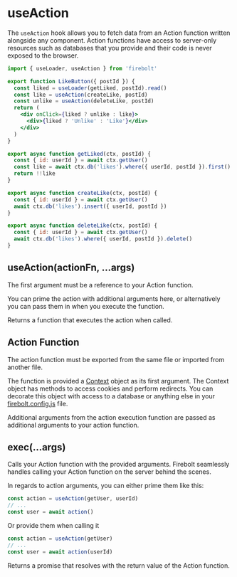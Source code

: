 <Metadata
  title='Reference: useAction'
  description='API Reference for the useAction hook in Firebolt.'
/>

# useAction

The `useAction` hook allows you to fetch data from an Action function written alongside any component. Action functions have access to server-only resources such as databases that you provide and their code is never exposed to the browser.

```jsx title='components/LikeButton.js' lineNumbers
import { useLoader, useAction } from 'firebolt'

export function LikeButton({ postId }) {
  const liked = useLoader(getLiked, postId).read()
  const like = useAction(createLike, postId)
  const unlike = useAction(deleteLike, postId)
  return (
    <div onClick={liked ? unlike : like}>
      <div>{liked ? 'Unlike' : 'Like'}</div>
    </div>
  )
}

export async function getLiked(ctx, postId) {
  const { id: userId } = await ctx.getUser()
  const like = await ctx.db('likes').where({ userId, postId }).first()
  return !!like
}

export async function createLike(ctx, postId) {
  const { id: userId } = await ctx.getUser()
  await ctx.db('likes').insert({ userId, postId })
}

export async function deleteLike(ctx, postId) {
  const { id: userId } = await ctx.getUser()
  await ctx.db('likes').where({ userId, postId }).delete()
}
```

## useAction(actionFn, ...args)

The first argument must be a reference to your Action function.

You can prime the action with additional arguments here, or alternatively you can pass them in when you execute the function.

Returns a function that executes the action when called.

## Action Function

The action function must be exported from the same file or imported from another file.

The function is provided a [Context](/docs/ref/context) object as its first argument. The Context object has methods to access cookies and perform redirects.
You can decorate this object with access to a database or anything else in your [firebolt.config.js](/docs/ref/config) file.

Additional arguments from the action execution function are passed as additional arguments to your action function.

## exec(...args)

Calls your Action function with the provided arguments. Firebolt seamlessly handles calling your Action function on the server behind the scenes.

In regards to action arguments, you can either prime them like this:

```jsx
const action = useAction(getUser, userId)
// ...
const user = await action()
```

Or provide them when calling it

```jsx
const action = useAction(getUser)
// ...
const user = await action(userId)
```

Returns a promise that resolves with the return value of the Action function.
